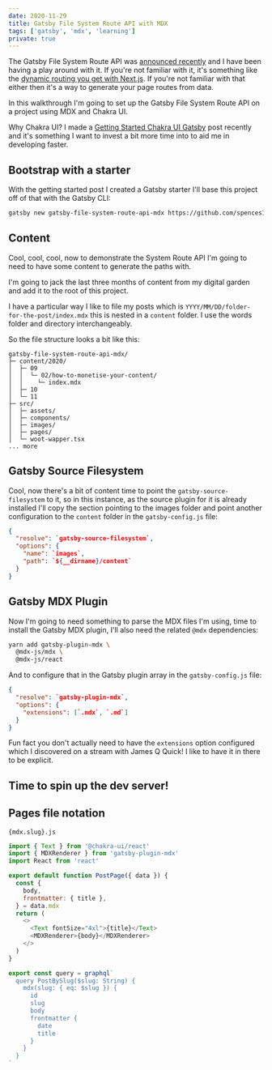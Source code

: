 ```yaml
---
date: 2020-11-29
title: Gatsby File System Route API with MDX
tags: ['gatsby', 'mdx', 'learning']
private: true
---
```


The Gatsby File System Route API was [announced recently] and I have
been having a play around with it. If you're not familiar with it,
it's something like the [dynamic routing you get with Next.js]. If
you're not familiar with that either then it's a way to generate your
page routes from data.

In this walkthrough I'm going to set up the Gatsby File System Route
API on a project using MDX and Chakra UI.

Why Chakra UI? I made a [Getting Started Chakra UI Gatsby] post
recently and it's something I want to invest a bit more time into to
aid me in developing faster.

## Bootstrap with a starter

With the getting started post I created a Gatsby starter I'll base
this project off of that with the Gatsby CLI:

```bash
gatsby new gatsby-file-system-route-api-mdx https://github.com/spences10/gatsby-starter-chakra-ui
```

## Content

Cool, cool, cool, now to demonstrate the System Route API I'm going to
need to have some content to generate the paths with.

I'm going to jack the last three months of content from my digital
garden and add it to the root of this project.

I have a particular way I like to file my posts which is
`YYYY/MM/DD/folder-for-the-post/index.mdx` this is nested in a
`content` folder. I use the words folder and directory
interchangeably.

So the file structure looks a bit like this:

```text
gatsby-file-system-route-api-mdx/
├─ content/2020/
│  ├─ 09
│  │  └─ 02/how-to-monetise-your-content/
│  │    └─ index.mdx
│  ├─ 10
│  └─ 11
├─ src/
│  ├─ assets/
│  ├─ components/
│  ├─ images/
│  ├─ pages/
│  └─ woot-wapper.tsx
... more
```

## Gatsby Source Filesystem

Cool, now there's a bit of content time to point the
`gatsby-source-filesystem` to it, so in this instance, as the source
plugin for it is already installed I'll copy the section pointing to
the images folder and point another configuration to the `content`
folder in the `gatsby-config.js` file:

```json
{
  "resolve": `gatsby-source-filesystem`,
  "options": {
    "name": `images`,
    "path": `${__dirname}/content`
  }
}
```

## Gatsby MDX Plugin

Now I'm going to need something to parse the MDX files I'm using, time
to install the Gatsby MDX plugin, I'll also need the related `@mdx`
dependencies:

```bash
yarn add gatsby-plugin-mdx \
  @mdx-js/mdx \
  @mdx-js/react
```

And to configure that in the Gatsby plugin array in the
`gatsby-config.js` file:

```json
{
  "resolve": `gatsby-plugin-mdx`,
  "options": {
    "extensions": [`.mdx`, `.md`]
  }
}
```

Fun fact you don't actually need to have the `extensions` option
configured which I discovered on a stream with James Q Quick! I like
to have it in there to be explicit.

## Time to spin up the dev server!

## Pages file notation

```
{mdx.slug}.js
```

```js
import { Text } from '@chakra-ui/react'
import { MDXRenderer } from 'gatsby-plugin-mdx'
import React from 'react'

export default function PostPage({ data }) {
  const {
    body,
    frontmatter: { title },
  } = data.mdx
  return (
    <>
      <Text fontSize="4xl">{title}</Text>
      <MDXRenderer>{body}</MDXRenderer>
    </>
  )
}

export const query = graphql`
  query PostBySlug($slug: String) {
    mdx(slug: { eq: $slug }) {
      id
      slug
      body
      frontmatter {
        date
        title
      }
    }
  }
`
```

<!-- Links -->

[announced recently]: https://www.gatsbyjs.com/blog/fs-route-api/
[dynamic routing you get with next.js]:
  https://nextjs.org/blog/next-9#dynamic-route-segments
[getting started chakra ui gatsby]:
  https://scottspence.com/2020/11/21/getting-started-chakra-ui-gatsby/
[code]:
  https://github.com/spences10/gatsby-starter-file-system-route-api-mdx

